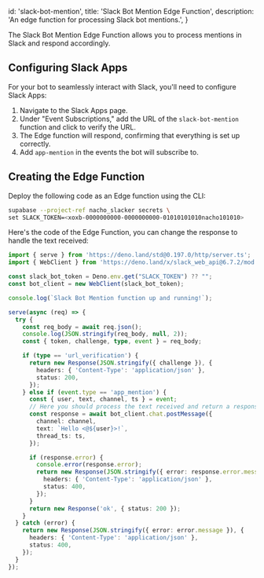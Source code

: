 
  id: 'slack-bot-mention',
  title: 'Slack Bot Mention Edge Function',
  description: 'An edge function for processing Slack bot mentions.',
}

The Slack Bot Mention Edge Function allows you to process mentions in Slack and respond accordingly.

## Configuring Slack Apps

For your bot to seamlessly interact with Slack, you'll need to configure Slack Apps:

1. Navigate to the Slack Apps page.
1. Under "Event Subscriptions," add the URL of the `slack-bot-mention` function and click to verify the URL.
1. The Edge function will respond, confirming that everything is set up correctly.
1. Add `app-mention` in the events the bot will subscribe to.

## Creating the Edge Function

Deploy the following code as an Edge function using the CLI:

```bash
supabase --project-ref nacho_slacker secrets \
set SLACK_TOKEN=<xoxb-0000000000-0000000000-01010101010nacho101010>
```

Here's the code of the Edge Function, you can change the response to handle the text received:

```ts index.ts
import { serve } from 'https://deno.land/std@0.197.0/http/server.ts';
import { WebClient } from 'https://deno.land/x/slack_web_api@6.7.2/mod.js';

const slack_bot_token = Deno.env.get("SLACK_TOKEN") ?? "";
const bot_client = new WebClient(slack_bot_token);

console.log(`Slack Bot Mention function up and running!`);

serve(async (req) => {
  try {
    const req_body = await req.json();
    console.log(JSON.stringify(req_body, null, 2));
    const { token, challenge, type, event } = req_body;

    if (type == 'url_verification') {
      return new Response(JSON.stringify({ challenge }), {
        headers: { 'Content-Type': 'application/json' },
        status: 200,
      });
    } else if (event.type == 'app_mention') {
      const { user, text, channel, ts } = event;
      // Here you should process the text received and return a response:
      const response = await bot_client.chat.postMessage({
        channel: channel,
        text: `Hello <@${user}>!`,
        thread_ts: ts,
      });

      if (response.error) {
        console.error(response.error);
        return new Response(JSON.stringify({ error: response.error.message }), {
          headers: { 'Content-Type': 'application/json' },
          status: 400,
        });
      }
      return new Response('ok', { status: 200 });
    }
  } catch (error) {
    return new Response(JSON.stringify({ error: error.message }), {
      headers: { 'Content-Type': 'application/json' },
      status: 400,
    });
  }
});
```


